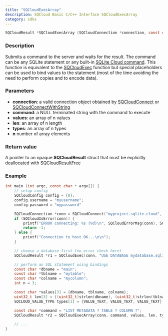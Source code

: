 ```yaml
---
title: "SQCloudExecArray"
description: SQCloud Basic C/C++ Interface SQCloudExecArray
category: sdks
---
```


```c
SQCloudResult *SQCloudExecArray (SQCloudConnection *connection, const char *command, const char **values, uint32_t len[], SQCLOUD_VALUE_TYPE types[], uint32_t n);
```

### Description
Submits a command to the server and waits for the result. The command can be any SQLite statement or any built-in [SQLite Cloud command](/docs/commands). This function is equivalent to the [SQCloudExec](/docs/sdk/c/sqcloudexec) function but special placeholders can be used to bind values to the statement (most of the time avoiding the need to perform copies and to encode data).

### Parameters
* **connection**: a valid connection object obtained by [SQCloudConnect](/docs/sdk/c/sqcloudconnect) or [SQCloudConnectWithString](/docs/sdk/c/sqcloudconnectwithstring)
* **command**: a NULL terminated string with the command to execute
* **values**: an array of n values
* **len**: an array of n length
* **types**: an array of n types
* **n** number of array elements

### Return value
A pointer to an opaque **SQCloudResult** struct that must be explicitly deallocated with [SQCloudResultFree](/docs/sdk/c/sqcloudresultfree)

### Example
```c
int main (int argc, const char * argv[]) {
    // setup config
    SQCloudConfig config = {0};
    config.username = "myusername";
    config.password = "mypassword"

    SQCloudConnection *conn = SQCloudConnect("myproject.sqlite.cloud", SQCLOUD_DEFAULT_PORT, &config);
    if (SQCloudIsError(conn)) {
        printf("ERROR connecting: %s (%d)\n", SQCloudErrorMsg(conn), SQCloudErrorCode(conn));
        return -1;
    } else {
        printf("Connection to host OK...\n\n");
    }

    // choose a database first (no error check here)
    SQCloudResult *r1 = SQCloudExec(conn, "USE DATABASE mydatabase.sqlite;");

    // perform an SQL statement using bindings
    const char *dbname = "main";
    const char *tblname = "mytable";
    const char *colname = "mycolumn";
    int n = 3;

    const char *values[3] = {dbname, tblname, colname};
    uint32_t len[3] = {(uint32_t)strlen(dbname), (uint32_t)strlen(tblname), (uint32_t)strlen(colname)};
    SQCLOUD_VALUE_TYPE types[3] = {VALUE_TEXT, VALUE_TEXT, VALUE_TEXT};

    const char *command = "LIST METADATA ? TABLE ? COLUMN ?";
    SQCloudResult *r2 = SQCloudExecArray(conn, command, values, len, types, n);

    // ...
}
```